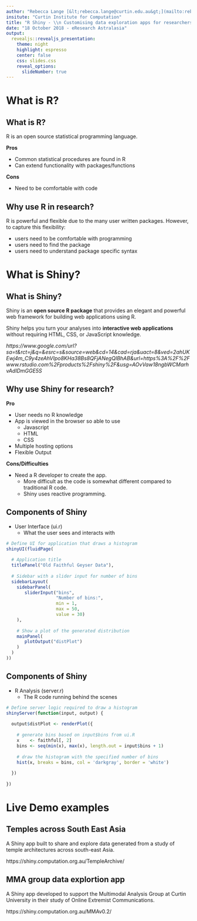 ```yaml
---
author: "Rebecca Lange [&lt;rebecca.lange@curtin.edu.au&gt;](mailto:rebecca.lange@curtin.edu.au)" 
insitute: "Curtin Institute for Computation"
title: "R Shiny - \\n Customising data exploration apps for researchers"
date: "18 October 2018 - eResearch Astralasia"
output:
  revealjs::revealjs_presentation:
    theme: night
    highlight: espresso
    center: false
    css: slides.css
    reveal_options:
      slideNumber: true
---
```


# What is R?

## What is R?

R is an open source statistical programming language.


**Pros**

- Common statistical procedures are found in R
- Can extend functionality with packages/functions

**Cons**

- Need to be comfortable with code

## Why use R in research?

R is powerful and flexible due to the many user written packages.
However, to capture this flexibility:

- users need to be comfortable with programming
- users need to find the package
- users need to understand package specific syntax


# What is Shiny?

## What is Shiny?

Shiny is an **open source R package** that provides an elegant and powerful web framework for building web applications using R. 

Shiny helps you turn your analyses into **interactive web applications** without requiring HTML, CSS, or JavaScript knowledge.

<div class="notes">
*https://www.google.com/url?sa=t&rct=j&q=&esrc=s&source=web&cd=14&cad=rja&uact=8&ved=2ahUKEwj4m_C9y4zeAhVIpo8KHa38Bs8QFjANegQIBhAB&url=https%3A%2F%2Fwww.rstudio.com%2Fproducts%2Fshiny%2F&usg=AOvVaw18ngbWCMarhvAdIDmGGE5S*
</div>


## Why use Shiny for research?

**Pro**

- User needs no R knowledge
- App is viewed in the browser so able to use
    - Javascript
    - HTML
    - CSS
- Multiple hosting options
- Flexible Output

**Cons/Difficulties**

- Need a R developer to create the app.
    - More difficult as the code is somewhat different compared to traditional R code.
    - Shiny uses reactive programming.

## Components of Shiny

- User Interface (ui.r)
    - What the user sees and interacts with
    
```r
# Define UI for application that draws a histogram
shinyUI(fluidPage(
  
  # Application title
  titlePanel("Old Faithful Geyser Data"),
  
  # Sidebar with a slider input for number of bins 
  sidebarLayout(
    sidebarPanel(
       sliderInput("bins",
                   "Number of bins:",
                   min = 1,
                   max = 50,
                   value = 30)
    ),
    
    # Show a plot of the generated distribution
    mainPanel(
       plotOutput("distPlot")
    )
  )
))
```

## Components of Shiny

- R Analysis (server.r)
    - The R code running behind the scenes
    
```r
# Define server logic required to draw a histogram
shinyServer(function(input, output) {
   
  output$distPlot <- renderPlot({
    
    # generate bins based on input$bins from ui.R
    x    <- faithful[, 2] 
    bins <- seq(min(x), max(x), length.out = input$bins + 1)
    
    # draw the histogram with the specified number of bins
    hist(x, breaks = bins, col = 'darkgray', border = 'white')
    
  })
  
})

```

# Live Demo examples

## Temples across South East Asia

A Shiny app built to share and explore data generated from a study of temple architectures across south-east Asia.

https://shiny.computation.org.au/TempleArchive/

## MMA group data explortion app

A Shiny app developed to support the Multimodal Analysis Group at Curtin University in their study of Online Extremist Communications.

https://shiny.computation.org.au/MMAv0.2/